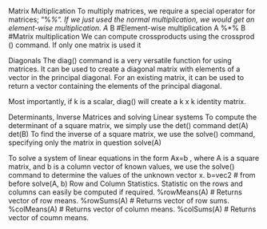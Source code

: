 
Matrix Multiplication
To multiply matrices, we require a special operator for matrices; "%*%".
If we just used the normal multiplication, we would get an element-wise multiplication.
A * B  		#Element-wise multiplication
A %*% B  	#Matrix multiplication
We can compute crossproducts using the crossprod () command. If only one matrix is used it
\begin{framed}
	\begin{verbatim}
	crossprod(A,B) 		# A'B
	crossprod(A) 			# A'A
	\end{verbatim}
\end{framed}
Diagonals
The diag() command is a very versatile function for using matrices.
It can be used to create a diagonal matrix with elements of a vector in the principal diagonal. For an existing matrix, it can be used to return a vector containing the elements of the principal diagonal.


Most importantly, if k is a scalar, diag() will create a k x k identity matrix.

\begin{framed}
	\begin{verbatim}
	Vec2=c(1,2,3)
	diag(Vec2)	#	Constructs a diagonal matrix based on values of Vec2
	diag(A)	#        Returns diagonal elements of A as a vector
	diag(3)	#	creates a 3 x 3 identity matrix
	diag(diag(A)) #  	Diagonal matrix D of matrix A ( Jacobi Method)
	\end{verbatim}
\end{framed}
Determinants, Inverse Matrices and solving Linear systems
To compute the determinant of a square matrix, we simply use the det() command
det(A)
det(B)
To find the inverse of a square matrix, we use the solve() command, specifying only the matrix in question
solve(A)

To solve a system of linear equations in the form Ax=b , where A is a square matrix, and b is a column vector of known values, we use the solve() command to determine the values of the unknown vector x.
b=vec2  # from before
solve(A, b)
Row and Column Statistics.
Statistic on the rows and columns can easily be computed if required.
%rowMeans(A)  # Returns vector of row means.
%rowSums(A)  # Returns vector of row sums.
%colMeans(A)  # Returns vector of column means.
%colSums(A)  # Returns vector of coumn means.

